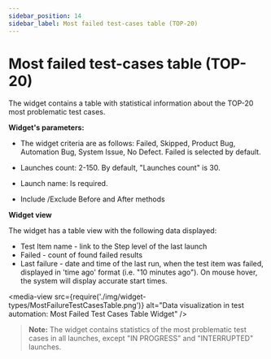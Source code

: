 ```yaml
---
sidebar_position: 14
sidebar_label: Most failed test-cases table (TOP-20)
---
```


# Most failed test-cases table (TOP-20)

The widget contains a table with statistical information about the TOP-20 most problematic test cases.

**Widget's parameters:**

- The widget criteria are as follows: Failed, Skipped, Product Bug, Automation Bug, System Issue, No Defect. Failed is selected by default.

- Launches count: 2-150. By default, "Launches count" is 30.

- Launch name: Is required.

- Include /Exclude  Before and After methods

**Widget view**

The widget has a table view with the following data displayed:

- Test Item name - link to the Step level of the last launch
- Failed - count of found failed results
- Last failure - date and time of the last run, when the test item was failed, displayed in 'time ago' format (i.e. "10 minutes ago").
  On mouse hover, the system will display accurate start times.

<media-view src={require('./img/widget-types/MostFailureTestCasesTable.png')} alt="Data visualization in test automation: Most Failed Test Cases Table Widget" />

>**Note:**
The widget contains statistics of the most problematic test cases in all launches, except "IN PROGRESS" and "INTERRUPTED" launches.
